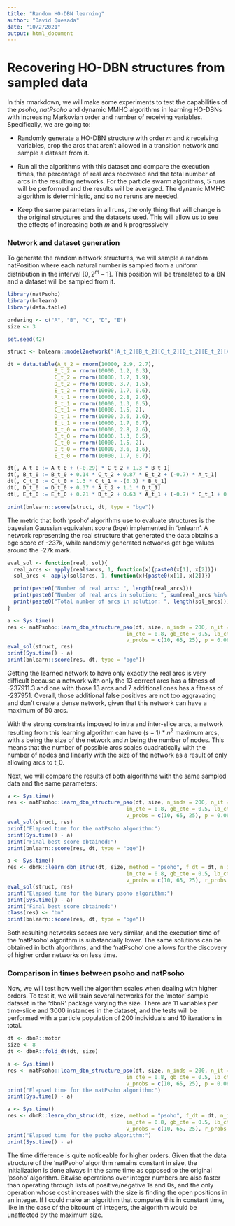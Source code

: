 ```yaml
---
title: "Random HO-DBN learning"
author: "David Quesada"
date: "10/2/2021"
output: html_document
---
```


# Recovering HO-DBN structures from sampled data

In this rmarkdown, we will make some experiments to test the capabilities of the _psoho_, _natPsoho_ and dynamic MMHC algorithms in learning HO-DBNs with increasing Markovian order and number of receiving variables. Specifically, we are going to:

* Randomly generate a HO-DBN structure with order $m$ and $k$ receiving variables, crop the arcs that aren't allowed in a transition network and sample a dataset from it.

* Run all the algorithms with this dataset and compare the execution times, the percentage of real arcs recovered and the total number of arcs in the resulting networks. For the particle swarm algorithms, 5 runs will be performed and the results will be averaged. The dynamic MMHC algorithm is deterministic, and so no reruns are needed. 

* Keep the same parameters in all runs, the only thing that will change is the original structures and the datasets used. This will allow us to see the effects of increasing both $m$ and $k$ progressively


### Network and dataset generation

To generate the random network structures, we will sample a random natPosition where each natural number is sampled from a uniform distribution in the interval $[0, 2^m-1]$. This position will be translated to a BN and a dataset will be sampled from it.


```r
library(natPsoho)
library(bnlearn)
library(data.table)
```

```r
ordering <- c("A", "B", "C", "D", "E")
size <- 3

set.seed(42)

struct <- bnlearn::model2network("[A_t_2][B_t_2][C_t_2][D_t_2][E_t_2][A_t_1][B_t_1][C_t_1][D_t_1][E_t_1][A_t_0|C_t_2:B_t_1][B_t_0|C_t_2:E_t_2:A_t_1][C_t_0|B_t_1:C_t_1][D_t_0|A_t_2:D_t_1][E_t_0|D_t_2:A_t_1:C_t_1:D_t_1]")

dt = data.table(A_t_2 = rnorm(10000, 2.9, 2.7),
               B_t_2 = rnorm(10000, 1.2, 0.3),
               C_t_2 = rnorm(10000, 1.2, 1.9),
               D_t_2 = rnorm(10000, 3.7, 1.5),
               E_t_2 = rnorm(10000, 1.7, 0.6),
               A_t_1 = rnorm(10000, 2.8, 2.6),
               B_t_1 = rnorm(10000, 1.3, 0.5),
               C_t_1 = rnorm(10000, 1.5, 2),
               D_t_1 = rnorm(10000, 3.6, 1.6),
               E_t_1 = rnorm(10000, 1.7, 0.7),
               A_t_0 = rnorm(10000, 2.8, 2.6),
               B_t_0 = rnorm(10000, 1.3, 0.5),
               C_t_0 = rnorm(10000, 1.5, 2),
               D_t_0 = rnorm(10000, 3.6, 1.6),
               E_t_0 = rnorm(10000, 1.7, 0.7))

dt[, A_t_0 := A_t_0 + (-0.29) * C_t_2 + 1.3 * B_t_1]
dt[, B_t_0 := B_t_0 + 0.14 * C_t_2 + 0.87 * E_t_2 + (-0.7) * A_t_1]
dt[, C_t_0 := C_t_0 + 1.3 * C_t_1 + -(0.3) * B_t_1]
dt[, D_t_0 := D_t_0 + 0.37 * A_t_2 + 1.1 * D_t_1]
dt[, E_t_0 := E_t_0 + 0.21 * D_t_2 + 0.63 * A_t_1 + (-0.7) * C_t_1 + 0.2 * D_t_1]

print(bnlearn::score(struct, dt, type = "bge"))

```

The metric that both 'psoho' algorithms use to evaluate structures is the bayesian Gaussian equivalent score (bge) implemented in 'bnlearn'. A network representing the real structure that generated the data obtains a bge score of -237k, while randomly generated networks get bge values around the -27k mark.

```r

eval_sol <- function(real, sol){
  real_arcs <- apply(real$arcs, 1, function(x){paste0(x[1], x[2])})
  sol_arcs <- apply(sol$arcs, 1, function(x){paste0(x[1], x[2])})

  print(paste0("Number of real arcs: ", length(real_arcs)))
  print(paste0("Number of real arcs in solution: ", sum(real_arcs %in% sol_arcs)))
  print(paste0("Total number of arcs in solution: ", length(sol_arcs)))
}

a <- Sys.time()
res <- natPsoho::learn_dbn_structure_pso(dt, size, n_inds = 200, n_it = 10,
                                      in_cte = 0.8, gb_cte = 0.5, lb_cte = 0.5,
                                      v_probs = c(10, 65, 25), p = 0.06, r_probs = c(-0.5, 1.5))
eval_sol(struct, res)
print(Sys.time() - a)
print(bnlearn::score(res, dt, type = "bge"))
```

Getting the learned network to have only exactly the real arcs is very difficult because a network with only the 13 correct arcs has a fitness of -237911.3 and one with those 13 arcs and 7 additional ones has a fitness of -237951. Overall, those additional false positives are not too aggravating and don't create a dense network, given that this network can have a maximum of 50 arcs. 

With the strong constraints imposed to intra and inter-slice arcs, a network resulting from this learning algorithm can have $(s-1) * n^2$ maximum arcs, with $s$ being the size of the network and $n$ being the number of nodes. This means that the number of possible arcs scales cuadratically with the number of nodes and linearly with the size of the network as a result of only allowing arcs to t_0.

Next, we will compare the results of both algorithms with the same sampled data and the same parameters:

```r

a <- Sys.time()
res <- natPsoho::learn_dbn_structure_pso(dt, size, n_inds = 200, n_it = 10,
                                      in_cte = 0.8, gb_cte = 0.5, lb_cte = 0.5,
                                      v_probs = c(10, 65, 25), p = 0.06, r_probs = c(-0.5, 1.5))
eval_sol(struct, res)
print("Elapsed time for the natPsoho algorithm:")
print(Sys.time() - a)
print("Final best score obtained:")
print(bnlearn::score(res, dt, type = "bge"))

a <- Sys.time()
res <- dbnR::learn_dbn_struc(dt, size, method = "psoho", f_dt = dt, n_inds = 200, n_it = 10,
                                      in_cte = 0.8, gb_cte = 0.5, lb_cte = 0.5,
                                      v_probs = c(10, 65, 25), r_probs = c(-0.5, 1.5))
eval_sol(struct, res)
print("Elapsed time for the binary psoho algorithm:")
print(Sys.time() - a)
print("Final best score obtained:")
class(res) <- "bn"
print(bnlearn::score(res, dt, type = "bge"))
```

Both resulting networks scores are very similar, and the execution time of the 'natPsoho' algorithm is substancially lower. The same solutions can be obtained in both algorithms, and the 'natPsoho' one allows for the discovery of higher order networks on less time.

### Comparison in times between psoho and natPsoho

Now, we will test how well the algorithm scales when dealing with higher orders. To test it, we will train several networks for the 'motor' sample dataset in the 'dbnR' package varying the size. There are 11 variables per time-slice and 3000 instances in the dataset, and the tests will be performed with a particle population of 200 individuals and 10 iterations in total.

```r

dt <- dbnR::motor
size <- 8
dt <- dbnR::fold_dt(dt, size)

a <- Sys.time()
res <- natPsoho::learn_dbn_structure_pso(dt, size, n_inds = 200, n_it = 10,
                                      in_cte = 0.8, gb_cte = 0.5, lb_cte = 0.5,
                                      v_probs = c(10, 65, 25), p = 0.06, r_probs = c(-0.5, 1.5))
print("Elapsed time for the natPsoho algorithm:")
print(Sys.time() - a)

a <- Sys.time()
res <- dbnR::learn_dbn_struc(dt, size, method = "psoho", f_dt = dt, n_inds = 200, n_it = 10,
                                      in_cte = 0.8, gb_cte = 0.5, lb_cte = 0.5,
                                      v_probs = c(10, 65, 25), r_probs = c(-0.5, 1.5))
print("Elapsed time for the psoho algorithm:")
print(Sys.time() - a)
```

The time difference is quite noticeable for higher orders. Given that the data structure of the 'natPsoho' algorithm remains constant in size, the initialization is done always in the same time as opposed to the original 'psoho' algorithm. Bitwise operations over integer numbers are also faster than operating through lists of positive/negative 1s and 0s, and the only operation whose cost increases with the size is finding the open positions in an integer. If I could make an algorithm that computes this in constant time, like in the case of the bitcount of integers, the algorithm would be unaffected by the maximum size. 
